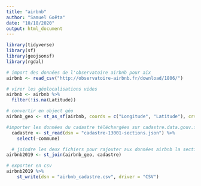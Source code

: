 ```yaml
---
title: "airbnb"
author: "Samuel Goëta"
date: "10/18/2020"
output: html_document
---
```


```r
library(tidyverse)
library(sf)
library(geojsonsf)
library(rgdal)

```

```r

# import des données de l'observatoire airbnb pour aix
airbnb <- read_csv("http://observatoire-airbnb.fr/download/1806/")

# virer les géolocalisations vides
airbnb <- airbnb %>% 
  filter(!is.na(Latitude))

# convertir en object géo
airbnb_geo <- st_as_sf(airbnb, coords = c("Longitude", "Latitude"), crs = 4326) 

#importer les données du cadastre téléchargées sur cadastre.data.gouv.fr
  cadastre <- st_read(dsn = "cadastre-13001-sections.json") %>% 
    select(-commune) 

  # joindre les deux fichiers pour rajouter aux données airbnb la section cadastrale
airbnb2019 <- st_join(airbnb_geo, cadastre) 

# exporter en csv
airbnb2019 %>% 
    st_write(dsn = "airbnb_cadastre.csv", driver = "CSV")
```

